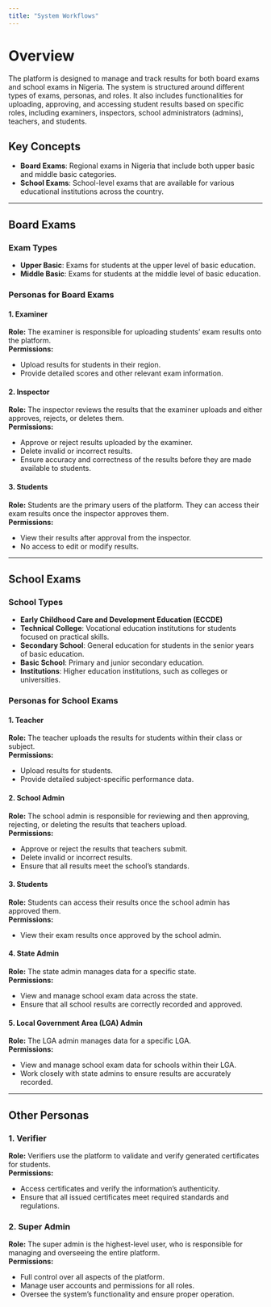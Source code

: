 ```yaml
---
title: "System Workflows"
---
```


# Overview

The platform is designed to manage and track results for both board exams and school exams in Nigeria. The system is structured around different types of exams, personas, and roles. It also includes functionalities for uploading, approving, and accessing student results based on specific roles, including examiners, inspectors, school administrators (admins), teachers, and students.

## Key Concepts

- **Board Exams**: Regional exams in Nigeria that include both upper basic and middle basic categories.
- **School Exams**: School-level exams that are available for various educational institutions across the country.

---

## Board Exams

### Exam Types

- **Upper Basic**: Exams for students at the upper level of basic education.
- **Middle Basic**: Exams for students at the middle level of basic education.

### Personas for Board Exams

#### 1. Examiner
**Role:** The examiner is responsible for uploading students’ exam results onto the platform.  
**Permissions:**  
- Upload results for students in their region.  
- Provide detailed scores and other relevant exam information.

#### 2. Inspector
**Role:** The inspector reviews the results that the examiner uploads and either approves, rejects, or deletes them.  
**Permissions:**  
- Approve or reject results uploaded by the examiner.  
- Delete invalid or incorrect results.  
- Ensure accuracy and correctness of the results before they are made available to students.

#### 3. Students
**Role:** Students are the primary users of the platform. They can access their exam results once the inspector approves them.  
**Permissions:**  
- View their results after approval from the inspector.  
- No access to edit or modify results.

---

## School Exams

### School Types

- **Early Childhood Care and Development Education (ECCDE)**
- **Technical College**: Vocational education institutions for students focused on practical skills.
- **Secondary School**: General education for students in the senior years of basic education.
- **Basic School**: Primary and junior secondary education.
- **Institutions**: Higher education institutions, such as colleges or universities.

### Personas for School Exams

#### 1. Teacher
**Role:** The teacher uploads the results for students within their class or subject.  
**Permissions:**  
- Upload results for students.  
- Provide detailed subject-specific performance data.

#### 2. School Admin
**Role:** The school admin is responsible for reviewing and then approving, rejecting, or deleting the results that teachers upload.  
**Permissions:**  
- Approve or reject the results that teachers submit.  
- Delete invalid or incorrect results.  
- Ensure that all results meet the school’s standards.

#### 3. Students
**Role:** Students can access their results once the school admin has approved them.  
**Permissions:**  
- View their exam results once approved by the school admin.

#### 4. State Admin
**Role:** The state admin manages data for a specific state.  
**Permissions:**  
- View and manage school exam data across the state.  
- Ensure that all school results are correctly recorded and approved.

#### 5. Local Government Area (LGA) Admin
**Role:** The LGA admin manages data for a specific LGA.  
**Permissions:**  
- View and manage school exam data for schools within their LGA.  
- Work closely with state admins to ensure results are accurately recorded.

---

## Other Personas

### 1. Verifier
**Role:** Verifiers use the platform to validate and verify generated certificates for students.  
**Permissions:**  
- Access certificates and verify the information’s authenticity.  
- Ensure that all issued certificates meet required standards and regulations.

### 2. Super Admin
**Role:** The super admin is the highest-level user, who is responsible for managing and overseeing the entire platform.  
**Permissions:**  
- Full control over all aspects of the platform.  
- Manage user accounts and permissions for all roles.  
- Oversee the system’s functionality and ensure proper operation.
